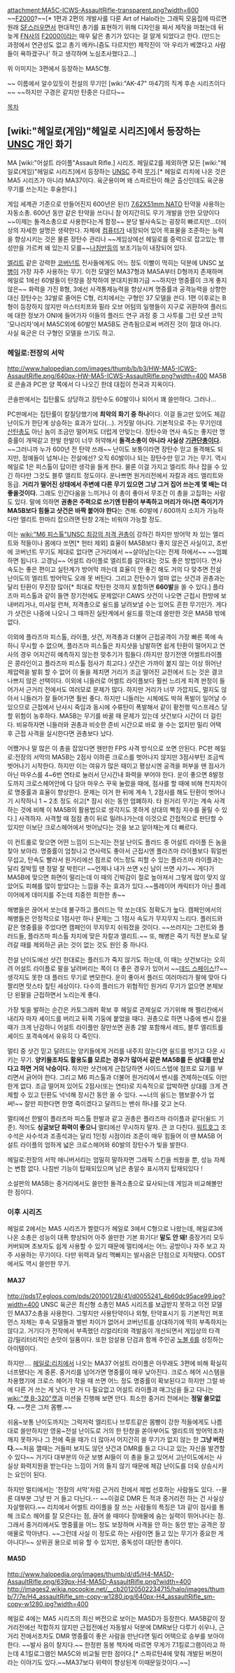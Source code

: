 attachment:MA5C-ICWS-AssaultRifle-transparent.png?width=600
~~[[F2000]]?~~[* 1편과 2편의 개발사를 다룬 Art of Halo라는 그래픽 모음집에 따르면 원래 [[SF]]스러우면서 현대적인 총기를 표현하기 위해 디자인을 짜서 제작을 마쳤는데 뒤 늦게 [[FN]]사의 [[F2000]]이라는 매우 닮은 총기가 있다는 걸 알게 되었다고 한다. (만드는 과정에서 연관성도 없고 총기 메카니즘도 다르지만) 제작진이 '아 우리가 베꼈다고 사람들이 욕하겠구나' 하고 생각하며 노심초사했다고...] 

위 이미지는 3편에서 등장하는 MA5C형.

~~ 이름에서 알수있듯이 전설의 무기인 [wiki:"AK-47" 마47]의 직계 후손 시리즈이다~~ ~~하지만 구경은 같지만 탄종은 다르다~~

[[목차]]
== [wiki:"헤일로(게임)"헤일로 시리즈]에서 등장하는 [[UNSC]] 개인 화기 ==
MA [wiki:"어설트 라이플"Assault Rifle.] 시리즈. 헤일로2를 제외하면 모든 [wiki:"헤일로(게임)"헤일로 시리즈]에서 등장하는 [[UNSC]] 주력 [[무기]].[* 헤일로 리치에 나온 것은 MA5 시리즈가 아니라 MA37이다. 육군용이며 왜 스파르탄이 해군 출신인데도 육군용 무기를 쓰는지는 후술한다.]

게임 세계관 기준으로 만들어진지 600년은 된(!) [[7.62X51mm NATO]] 탄약을 사용하는 자동소총. 600년 동안 같은 탄약을 쓰다니 참 어지간히도 무기 개발을 안한 모양이다 ~~이제는 돌격소총으로 사용한다는게 함정~~ 분당 발사속도는 굉장히 빠르지만...더이상의 자세한 설명은 생략한다. 자체에 [[컴퓨터]]가 내장되어 있어 목표물을 조준하는 능력을 향상시키는 것은 물론 장탄수 관리나 ~~게임상에선 헤일로를 중력으로 잡고있는 행성만을 가르켜 왜 있는지 모를~~[[나침반]]등의 보조기능이 내장되어 있다. 

[[엘리트]] 같은 강력한 [[코버넌트]] 전사들에게도 어느 정도 이빨이 먹히는 덕분에 UNSC [[보병]]이 가장 자주 사용하는 무기. 이전 모델인 MA37형과 MA5A부터 D형까지 존재하며 헤일로 1에선 60발들이 탄창을 장착하여 분대지원화기급 ~~하지만 명중률이 크게 좋지 않은~~ 화력을 가진 B형, 3에선 사격통제능력을 향상시켜 명중률과 공격능력을 상향한 대신 장탄수는 32발로 줄어든 C형, 리치에서는 구형인 37 모델을 쓴다. 1편 이후로는 B형이 등장하지 않지만 마스터치프와 필라 오브 어텀의 일행들이 지구로 귀환하여 플러드에 대한 정보가 ONI에 들어가자 이들의 플러드 연구 과정 중 그 사투를 그린 모션 코믹 '모나리자'에서 MA5C외에 60발인 MA5B도 관측됨으로써 버려진 것이 절대 아니다. 사실 육군은 더 구형인 모델을 쓰기도 하고.

=== 헤일로:전장의 서막 ===
http://www.halopedian.com/images/thumb/b/b3/HW-MA5-ICWS-AssaultRifle.png/640px-HW-MA5-ICWS-AssaultRifle.png?width=400
MA5B로 콘솔과 PC판 양 쪽에서 다 나오긴 한데 대접이 천국과 지옥이다. 

콘솔판에서는 집탄률도 상당하고 장탄수도 60발이나 되어서 꽤 쓸만하다. 그러나…

PC판에서는 집탄률이 칼질당했기에 '''최악의 화기 중 하나'''이다. 이걸 들고만 있어도 체감 난이도가 한단계 상승하는 효과가 있다(…). 거짓말 아니다. 기본적으로 주는 무기인데 [[산탄총]]도 아닌 놈이 조금만 떨어져도 더럽게 안맞는다. 장탄수와 연사 속도는 좋지만 명중률이 개떡같고 한발 한발이 너무 허약해서 '''돌격소총이 아니라 사실상 [[기관단총]]이다.''' ~~그러니까 누가 600년 전 탄약 쓰래~~ 난이도 보통이라면 장탄수 믿고 돌격해도 되지만, 정예들이 넘쳐나는 전설에선? 오직 60발이나 되는 장탄수만 믿고 가는 무기. 역시 헤일로 1은 피스톨이 답이란 생각을 들게 한다. 물론 이걸 가지고 엘리트 하나 잡을 수 있긴 하다만 그것도 블루 엘리트 정도이다. 운나쁘면 원거리전에서 자칼과 레드 엘리트와 동급. '''거리가 떨어진 상태에서 주변에 다른 무기 있으면 그냥 그거 집어 쓰는게 몇 배는 더 좋을것이다.''' 그래도 인간다움을 느끼거나  이 총이 좋아서 무조건 이 총을 고집하는 사람도 있다. 말에 의하면 '''권총은 주력으로 쓰기엔 탄환이 부족하고 머리가 아니면 죽이기가 MA5B보다 힘들고 샷건은 바짝 붙어야 한다'''는 견해. 60발에 / 600까지 소지가 가능하다만  엘리트 한마리 잡으려면  탄창 2개는 비워야 가능할 정도.

이는 [[wiki:"M6 피스톨"UNSC 최강의 저격 권총]]이 강하긴 하지만 방어막 차 있는 엘리트와 적들이나 몸에다 쏘면[* 헌터 제외] 효율이 MA5B보다 좋지 않은건 사실이고, 초반에 코버넌트 무기도 제대로 없다면 근거리에서 ~~살아남는다는 전제 하에서~~ ~~엄폐하면 됩니다. 고갱님~~ 어설트 라이플로 엘리트를 갈아대는 것도 좋은 방법이다.  연사 속도는 좋은 편이고 실탄계가 방어막 까는데 효율이 안 좋긴 해도 거의 다 맞추면 전설 난이도의 엘리트 방어막도 오래 못 버틴다. 그리고 잔탄수가 얼마 없는 샷건과 권총과는 달리 탄환이 무진장 많아[* 최대로 착탄한 것까지 포함하면 '''660발'''을 쏠 수 있다.] 플라즈마 피스톨과 같이 들면 장기전에도 문제없다!
CAWS 샷건이 나오면 근접시 한방에 보내버리거나, 미사일 런쳐, 저격총으로 쉴드를 날려보낼 수는 있어도 흔한 무기인가. 게다가 샷건은 나중에 나오니 그 때까진 실탄계에서 쉴드를 깎는데 쓸만한 것은 MA5B 밖에 없다.

이외에 플라즈마 피스톨, 라이플, 샷건, 저격총과 더불어 근접공격이 가장 빠른 쪽에 속하니 무시할 수 없으며, 플라즈마 피스톨은 차지샷을 남발하면 쉽게 탄환이 떨어지고 연사의 경우 어지간히 예측하지 않는한 맞추기가 힘들다.(하지만 장기전엔 어썰트라이플은 콩라인이고 플라즈마 피스톨 점사가 최고다.) 샷건은 가까이 붙지 않는 이상 뛰어난 제압력을 발휘 할 수 없어 이 둘을 제치면 거리가 조금 떨어진 교전에서 드는 것은 결코 나쁘지 않은 선택이다. 이외에 니들러로 어썰트 라이플보다 훨씬 느리게 피격 판정이 들어가서 근거리 전에서도 여러모로 문제가 많다. 하지만 거리가 너무 가깝지도, 멀지도 않아서 니들러가 잘 들어가면 훨씬 좋다. 하지만 니들러는 시체에도 박혀 폭발이 일어날 수 있으므로 근접에서 난사시 죽임과 동시에 수류탄이 폭발해서 같이 황천행 익스프레스 당할 위험이 농후하다. MA5B는 무기를 바꿀 때 문제가 있는데 샷건보다 시간이 더 걸린다. 비유하자면 니들러와 권총과 비슷한 준비 시간으로 바로 쏠 수는 없지만 밀리 어택 후 근접 사격을 실시한다면 권총보다 났다.

어쨌거나 말 많은 이 총을 잡았다면 웬만한 FPS 사격 방식으로 쏘면 안된다. PC판 헤일로:전장의 서막의 MA5B는 2점사 이하론 크로스를 벗어나지 않지만 3점사부턴 조금씩 벗어나기 시작한다. 하지만 이는 여유가 많은 때이고 평상시엔 공격을 퍼부을 땐 점사가 아닌 마우스를 4~6번 연타로 눌러서 단시간내 화력을 부어야 한다. 운이 좋으면 8발정도까지 크로스헤어안에 다 담아 마우스 꾸욱 눌렀을 때에, 점사를 할 때에 비해 천지차이로 명중률과 효율이 향상한다. 문제는 이거 한 뒤에 계속 1, 2점사를 해도 탄환이 벗어나기 시작하니 1 ~ 2초 정도 쉬고[* 잠시 쉬는 동안 엄폐하자. 타 원거리 무기는 계속 사격하는 것에 비해 이 MA5B의 활용법으로 생각지도 못하게 상대의 빡침 지수를 올릴 수 있다.] 사격하자. 사격할 때 점점 총이 뒤로 밀려나가는데 이것으로 간접적으로 판단할 수 있지만 이보단 크로스헤어에서 벗어났다는 것을 보고 알아채는게 더 빠르다.

이 컨트롤로 맞으면 어떤 느낌이 드는지는 전설 난이도 플러드 중 어설트 라이플 든 놈을 찾아 보아라. 명중률이 엄청나고 연사력도 좋아서 근접시엔 플라즈마 라이플보다 훠얼씬 무섭고, 탄속도 빨라서 원거리에선 점프로 어느정도 피할 수 있는 플라즈마 라이플과는 달리 잘박힐 땐 정말 잘 박힌다! ~~언제나 내가 쓰면 x신 남이 쓰면 사기~~
게다가 MA5B에 맞으면 화면이 떨리는데 이 때의 긴박감이 절로 높아져서 그렇게 많이 맞지 않았어도 피해를 많이 받았다는 느낌을 주는 효과가 있다.~~플레이어 캐릭터가 아닌 플레이어에게 데미지를 주는데 치중한 희한한 총~~

해병들은 끊어서 쏘는데 불구하고 플러드는 막 쏘는데도 정확도가 높다. 캠페인에서의 해병들은 안정적으로 1점사만 하나 문제는 그 1점사 속도가 무지무지 느리다. 플러드와 같은 명중률을 주었다면 캠페인이 무지무지 쉬워졌을 것이다. ~~쓰러지는 그런트와 플러드들, 플라즈마 피스톨 차지에 맞은 자칼과 엘리트.~~ 또, 해병은 죽기 직전 분노로 달려갈 때를 제외하곤 긁는 것이 없는 것도 원인 중 하나다.

전설 난이도에선 샷건 한대로는 플러드가 죽지 않기도 하는데, 이 때는 샷건보다는 오히려 어설트 라이플로 팔을 날려버리는 쪽이 더 좋은 경우가 있어서 ~~[[데드 스페이스]]!?~~ 생각지도 못한 대 플러드 무기로 변모한다. 운이 좋아서 플러드 여러마리가 팔에 맞아 다 짤리면 맛스타 칲틴 세상이다. 다수의 플러드가 위협적인 원거리 무기가 없으면 본체보단 왼팔을 근접하면서 노리는게 좋다.

가장 빛을 발하는 순간은 카토그래퍼 확보 후 헤일로 관제실로 가기위해 해 펠리칸에서 내리자 마자 셰이드를 버리고 뒤쪽 기둥에 붙었을 때다. 권총으로 하면 나중에 벤시 잡을 때가 크게 난감하니 어설트 라이플만 잘만쏘면 권총 2발 포함해서 레드, 블루 엘리트를 셰이드 포격속에서 유유히 다 죽인다.

멀티 중 샷건 믿고 달려드는 양키들에게 거리를 내주지 않는다면 쉴드를 벗기고 다운 시키는 무기. '''양키들조차도 활용도를 모르는 경우가 많아서 같은 MA5B를 든 상대를 만났다고 하면 거의 낙승이다.''' 하지만 샷건에게 근접당하면 사이드스텝에 점프로 묘기를 부리면서 긁어야 한다. 그리고 M6 피스톨과 더불어 원거리에서 밴시를 견제하는데도 이만한게 없다. 조금 떨어져 있어도 2점사(또는 연타)로 지속적으로 압박하면 상대를 크게 견제할 수 있고 탄환도 넉넉해 장시간 동안 쏠 수 있다. ~~너의 쉴드는 햄보콸수가 업써!~~ 잘만 피한다면 한명 죽이겠다고 달려드는 밴쉬 하나를 갖고 논다.

멀티에선 한발이 플라즈마 피스톨 한발과 같고 권총은 플라즈마 라이플과 같다(쉴드 기준). 적어도 '''싱글보단 화력이 좋으니''' 멀티에선 무시하지 말자. 큰 코 다친다. [[워트호그]] 조수석은 사수석과 조종석과는 달리 1인칭 시점이라 조준이 매우 힘들어 이 땐 MA5B 어설트 라이플의 엄하게 넓은 크로스헤어와 60발의 장탄수가 빛을 발한다.

헤일로:전장의 서막 애니버서리는 엄밀히 말하자면 그래픽 스킨을 씌웠을 뿐, 성능 자체는 변함 없다. 나침반 기능이 탑재되있으며  남은 총알수 표시까지 탑재되있다 !

소설판의 MA5B는 중거리에서도 쓸만한 돌격소총으로 묘사되는데 게임과 비교해볼만한 점이다.

=== 이후 시리즈 ===
헤일로 2에서는 MA5 시리즈가 짤렸다가 헤일로 3에서 C형으로 나왔는데, 헤일로3에 나온 소총은 성능이 대폭 향상되어 아주 쓸만한 기본 화기다! '''말도 안 돼!''' 중장거리 모두 커버되며 초보자도 쉽게 사용할 수 있기 때문에 멀티에서는 어느 공방이나 자주 보고 자주 사용하는 무기이다. 다만 위력과 달리 맥빠지는 발사음은 단점으로 지적됐다. ODST에서도 역시 쓸만한 무기.

==== MA37 ====
http://pds17.egloos.com/pds/201001/28/41/d0055241_4b60dc95ace99.jpg?width=400
UNSC 육군은 최신형 소총인 MA5 시리즈를 보급받지 못하고 이전 모델인 MA37소총을 사용한다. 그렇지만 사용탄약이나 외형, 탄약표시기 등 기본적인 퍼포먼스 자체는 후속 모델들과 별반 차이가 없어서 코버넌트를 상대하기에 딱히 부족하지는 않다고. 거기다가 전작에서 부족했던 리얼리티와 격발음이 개선되면서 게임상의 타격감/밀리터리적인 손맛이 일품이다. 또한 암살용 단검과 함께 주인공 [[노블 6]]를 상징하는 아이템이다. 

하지만....
[[헤일로:리치]]에서 나오는 MA37 어설트 라이플은 아무래도 3편에 비해 확실히 너프됐다는 게 중론. 중거리를 넘어가면 명중률이 매우 낮아진다. 크로스 헤어 시스템을 차용했기에 크로스 헤어가 작을 때 쓰면 어느 정도 명중률이 확보된다고 하지만 그럴 바에 다른 거 쓰는 게 낫다. 딴 거 다 필요없고 어설트 라이플과 매그넘을 들고 다니는 [[wiki:"캣 B-320"캣]]과 미션을 진행해 보면 안다. 최소한 중거리 전에서는 '''정말 쓸모없다.''' ~~캣은 그저 몸빵.~~

쉬움~보통 난이도까지는 그럭저럭 엘리트나 브루트같은 몸빵이 강한 적들에게도 나름대로 쓸만하지만 영웅~전설 난이도로 거의 한 탄창을 쏟아부어도 엘리트의 방어막조차 깨지 못하거나 그 전에 죽을 때가 더 많아서 어지간히 쓸 무기가 없지 않는 한 '''그냥 버린다.'''~~처음 깰때는 거들떠 보지도 않던 샷건과 DMR를 들고 다니고 있는 자신을 발견할수 있다~~ 거기다 대부분의 아군 보병 AI들이 이 총을 들고 있어서 고난이도에서는 사실상 화력지원을 받는다는 느낌이 거의 들지 않기 때문에 체감 난이도를 더욱 상승시키는 요인이 된다.

하지만 멀티에서는 '전장의 서막'처럼 근거리 전에서 제법 선호하는 사람들도 있다. --물론 대부분 그냥 딴 거 들고 다닌다.-- ~~이걸로 DMR 든 적과 중거리전 하는 건 사실상 자살행위다.~~ 리치에서 어썰트 라이플을 잘 쓰는 사람들의 특징은 1과 같이 점사를 통해 크로스 헤어를 잘 모은다는 점, 끊어 쏠 때마다 장애물에 숨는 실력이 뛰어나다는 점. 그래서 중거리에서도 명중률을 어느 정도 보장하며 사격을 안 하는 동안 받는 공격은 장애물로 막아낸다. ~~그런데 사실 이 정도로 하는 사람이면 들고 있는 무기가 중요한 게 아니다!~~ 상위권 용으로 비유 할 수 있지만, 중독성이 대단한 총이다.

==== MA5D ====
http://www.halopedia.org/images/thumb/d/d5/H4-MA5D-AssaultRifle.png/639px-H4-MA5D-AssaultRifle.png?width=400
http://images2.wikia.nocookie.net/__cb20120502234715/halo/images/thumb/7/7e/H4_assaultRifle_sm-copy-w1280.jpg/640px-H4_assaultRifle_sm-copy-w1280.jpg?width=400

헤일로 4에는 MA5 시리즈의 최신 버전으로 보이는 MA5D가 등장한다.
MA5B같이 장거리전에선 적합하지 않지만 근접전에선 자동발사 덕분에 DMR보단 다루기 쉬우나, 근거리 전에서조차도 DMR 명중률이 좋은 사람을 만난다면 밀리 어택으로 승부를 보아야 한다. ~~발사 음이 찰지다.~~
한정판 동봉 책자에 따르면 무게가 7.1킬로그램이라고 하는데 4.1킬로그램인 MA5C와 비교될 만한 점이다.[* 스파르탄4에 맞춰 개발된 버젼이라는 이야기도 있다.~~MA37보다 위력이 향상된게 이때문일것이다.~~]
